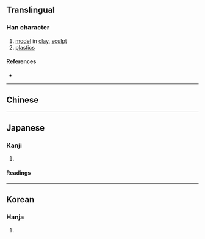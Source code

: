 {{character info/new}}
==Translingual==

===Han character===
{{Han char|rn=32|rad=土|as=10|sn=13|four=|canj=GQMF|ids=⿰土素}}

# [[model]] in [[clay]], [[sculpt]]
# [[plastics]]

====References====
* {{Han ref|kx=0235.090|dkj=05327|dj=0473.020|hdz=10470.020|uh=5850|ud=22608}}

----

==Chinese==

{{zh-see|塑|v}}

----

==Japanese==

===Kanji===
{{ja-kanji|grade=|rs=土10}}

# {{defn|lang=ja|sort=土10}}

====Readings====
{{ja-readings|on=[[そ]] (so)|kun=[[でく]] (deku)}}

----

==Korean==

===Hanja===
{{ko-hanja|hangeul=소|rv=so|mr=so}}

# {{defn|lang=ko|sort=土10}}